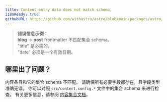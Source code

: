 ```yaml
---
title: Content entry data does not match schema.
i18nReady: true
githubURL: https://github.com/withastro/astro/blob/main/packages/astro/src/core/errors/errors-data.ts
---
```


> **错误信息示例：**<br/>
**blog** → **post** frontmatter 不匹配集合 schema。<br/>
"title" 是必需的。<br/>
"date" 必须是一个有效日期。

## 哪里出了问题？
内容条目和它的集合 schema 不匹配。
请确保所有必要字段都存在，且字段类型准确无误。
你可以对照 `src/content.config.*` 文件中的集合 schema 来进行检查。
有关更多信息，请参阅 [内容集合文档](/zh-cn/guides/content-collections/)。
